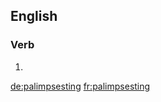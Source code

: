 ==English==

===Verb===
{{head|en}}

# {{present participle of|palimpsest}}

[[de:palimpsesting]]
[[fr:palimpsesting]]